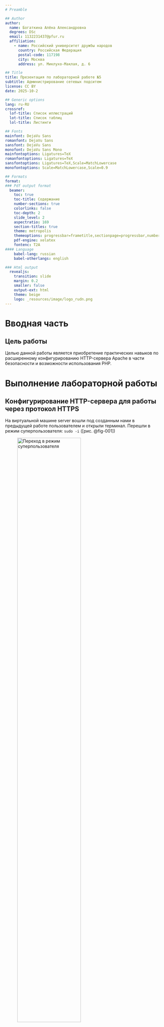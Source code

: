 ```yaml
---
# Preamble

## Author
author:
  name: Богаткина Алёна Александровна
  degrees: DSc
  email: 1132231437@pfur.ru
  affiliation:
    - name: Российский университет дружбы народов
      country: Российская Федерация
      postal-code: 117198
      city: Москва
      address: ул. Миклухо-Маклая, д. 6

## Title
title: Презентация по лабораторной работе №5
subtitle: Администрирование сетевых подситем
license: CC BY
date: 2025-10-2

## Generic options
lang: ru-RU
crossref:
  lof-title: Список иллюстраций
  lot-title: Список таблиц
  lol-title: Листинги

## Fonts 
mainfont: DejaVu Sans
romanfont: DejaVu Sans 
sansfont: DejaVu Sans 
monofont: DejaVu Sans Mono 
mainfontoptions: Ligatures=TeX 
romanfontoptions: Ligatures=TeX 
sansfontoptions: Ligatures=TeX,Scale=MatchLowercase 
monofontoptions: Scale=MatchLowercase,Scale=0.9

## Formats
format:
### Pdf output format
  beamer:
    toc: true
    toc-title: Содержание
    number-sections: true
    colorlinks: false
    toc-depth: 2
    slide_level: 2
    aspectratio: 169
    section-titles: true
    theme: metropolis
    themeoptions: progressbar=frametitle,sectionpage=progressbar,numbering=fraction
    pdf-engine: xelatex
    fontenc: T2A
#### Language
    babel-lang: russian
    babel-otherlangs: english

### Html output
  revealjs:
    transition: slide
    margin: 0.2
    smaller: false
    output-ext: html
    theme: beige
    logo: _resources/image/logo_rudn.png
---
```


# Вводная часть

## Цель работы

Целью данной работы является приобретение практических навыков по расширенному конфигурированию HTTP-сервера Apache в части безопасности и возможности использования PHP.

# Выполнение лабораторной работы

## Конфигурирование HTTP-сервера для работы через протокол HTTPS

На виртуальной машине server вошли под созданным нами в предыдущей работе пользователем и открыли терминал. Перешли в режим суперпользователя: ```sudo -i``` ([рис. @fig-001])

![Переход в режим суперпользователя](image/1.png){#fig-001 width=70%}

## Конфигурирование HTTP-сервера для работы через протокол HTTPS

В каталоге */etc/ssl* создали каталог *private*: 

![Создание каталога private](image/2.png){#fig-002 width=70%}

## Конфигурирование HTTP-сервера для работы через протокол HTTPS

Далее сгенерировали ключ и сертификат, используя команду: ```openssl req -x509 -nodes -newkey rsa:2048 -keyout www.aabogatkina.net.key -out www.aabogatkina.net.crt```. И заполнили сертификат ([рис. @fig-003])

![Генерация ключа и сертификата](image/3.png){#fig-003 width=50%}

## Конфигурирование HTTP-сервера для работы через протокол HTTPS

Ключ и сертификат должны быть в соответствующих каталогах */etc/ssl/private/* и */etc/ssl/cert/* ([рис. @fig-004])

![Каталоги для ключа и сертификата](image/4.png){#fig-004 width=70%}

## Конфигурирование HTTP-сервера для работы через протокол HTTPS

Для перехода веб-сервера www.aabogatkina.net на функционирование через протокол HTTPS требуется изменить его конфигурационный файл. Перешли в каталог с конфигурационными файлами: ```cd /etc/httpd/conf.d``` ([рис. @fig-005])

![Каталог с конфигурационными файлами](image/5.png){#fig-005 width=70%}

## Конфигурирование HTTP-сервера для работы через протокол HTTPS

Открыли файл */etc/httpd/conf.d/www.aabogatkina.net.conf* на редактирование ([рис. @fig-006])

![Открытие конфигурационного файла](image/6.1.png){#fig-006 width=70%}

## Конфигурирование HTTP-сервера для работы через протокол HTTPS

Далее заменили содержимое файла */etc/httpd/conf.d/www.aabogatkina.net.conf* на следуюущее ([рис. @fig-007]):

![Содержание файла /etc/httpd/conf.d/www.aabogatkina.net.conf](image/6.2.png){#fig-007 width=40%}

## Конфигурирование HTTP-сервера для работы через протокол HTTPS

Далее внесли изменения в настройки межсетевого экрана на сервере, разрешив работу с https ([рис. @fig-008])

![Внесение изменений в настройки межсетевого экрана на сервере, разрешив работу с https](image/7.png){#fig-008 width=50%}

## Конфигурирование HTTP-сервера для работы через протокол HTTPS

Далее перезапустили веб-сервер: ```systemctl restart httpd``` ([рис. @fig-009])

![Перезапуск веб-сервера](image/8.png){#fig-009 width=70%}

## Конфигурирование HTTP-сервера для работы через протокол HTTPS

После на виртуальной машине client в строке браузера ввели название веб-сервера www.aabogatkina.net и убедились, что произошло автоматическое переключение на работу по протоколу HTTPS. На открывшейся странице с сообщением о незащищённости соединения нажали кнопку «Дополнительно», затем добавили адрес нашего сервера в постоянные исключения ([рис. @fig-010])

## Конфигурирование HTTP-сервера для работы через протокол HTTPS

![Добавление адреса в постоянные исключения](image/9.1.png){#fig-010 width=60%}

## Конфигурирование HTTP-сервера для работы через протокол HTTPS

Затем посмотрели сожержание сертификата (нажали на значок с замком в адресной строке и кнопку «Подробнее») ([рис. @fig-011]), ([рис. @fig-012])

![Просмотр содержания сертификата (1)](image/9.2.png){#fig-011 width=60%}

## Конфигурирование HTTP-сервера для работы через протокол HTTPS

![Просмотр содержания сертификата (2)](image/9.3.png){#fig-012 width=50%}

## Конфигурирование HTTP-сервера для работы с PHP

Установили пакеты для работы с PHP: ```dnf -y install php``` ([рис. @fig-013])

![Установка пакетов для работы с PHP](image/10.png){#fig-013 width=70%}

## Конфигурирование HTTP-сервера для работы с PHP

Далее в каталоге */var/www/html/www.aabogatkina.net* заменили файл *index.html* на *index.php* ([рис. @fig-014])

![Змена файла](image/11.1.png){#fig-014 width=70%}

## Конфигурирование HTTP-сервера для работы с PHP

В нём прописали ([рис. @fig-015]):

![Содержание файла index.php](image/11.2.png){#fig-015 width=70%}

## Конфигурирование HTTP-сервера для работы с PHP

Скорректировали права доступа в каталог с веб-контентом: ```chown -R apache:apache /var/www``` ([рис. @fig-016])

![Корректировка прав доступа в каталог с веб-контентом](image/12.png){#fig-016 width=70%}

## Конфигурирование HTTP-сервера для работы с PHP

Далее восстановили контекст безопасности в SELinux ([рис. @fig-017])

![Восстановление контекста безопасности в SELinux](image/13.png){#fig-017 width=70%}

## Конфигурирование HTTP-сервера для работы с PHP

Перезапустили HTTP-сервер: ```systemctl restart httpd``` ([рис. @fig-018])

![Перезапуск HTTP-сервера](image/14.png){#fig-018 width=70%}

## Конфигурирование HTTP-сервера для работы с PHP

Далее на виртуальной машине client в строке браузера введли название веб-сервера www.aabogatkina.net и убедились, что была выведена страница с информацией об используемой на веб-сервере версии PHP ([рис. @fig-019])

## Конфигурирование HTTP-сервера для работы с PHP

![Страница об используемой на веб-сервере версии PHP](image/15.png){#fig-019 width=50%}

## Внесение изменений в настройки внутреннего окружения виртуальной машины

На виртуальной машине server перешли в каталог для внесения изменений в настройки внутреннего окружения */vagrant/provision/server/http* и в соответствующие каталоги скопировали конфигурационные файлы ([рис. @fig-020])

![Копирование конфигурационных файлов](image/16.png){#fig-020 width=70%}

## Внесение изменений в настройки внутреннего окружения виртуальной машины

В имеющийся скрипт */vagrant/provision/server/http.sh* внесли изменения, добавив установку PHP и настройку межсетевого экрана, разрешающую работать с https ([рис. @fig-021]), ([рис. @fig-022])

![Открытие скрипта http.sh](image/17.1.png){#fig-021 width=70%}

## Внесение изменений в настройки внутреннего окружения виртуальной машины

![Редактирование скрипта http.sh](image/17.2.png){#fig-022 width=60%}

# Подведение итогов

## Выводы

В ходе выполнения лабораторной работы №5 мы приобрели практические навыки по расширенному конфигурированию HTTPсервера Apache в части безопасности и возможности использования PHP.

## Список литературы

1. [Лаборатораня работа №5](https://esystem.rudn.ru/pluginfile.php/2854748/mod_resource/content/8/005-http-adv.pdf)
